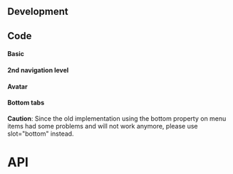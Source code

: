 








## Development

## Code

#### Basic

<VerticalTabsPlayground height="30rem" />

#### 2nd navigation level

<CategoryTags />
<MenuCategoryPlayground height="30rem" />

#### Avatar

<AvatarTags />

<VerticalTabsWithAvatarPlayground height="30rem" />

#### Bottom tabs

<div class="siemens-brand-section">
  <strong>Caution</strong>: Since the old implementation using the bottom property on menu items had some problems and will not work anymore, please use slot="bottom" instead.
</div>

<MenuWithBottomTabsPlayground height="30rem" />

# API

<PropsApi />
<MenuPropsApi />
<ItemPropsApi />
<CategoryPropsApi />
<AvatarPropsApi />
<AvatarItemPropsApi />
